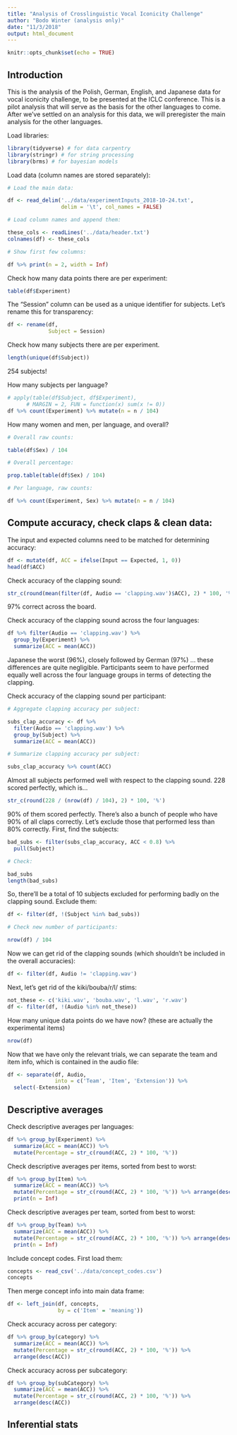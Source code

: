 ```yaml
---
title: "Analysis of Crosslinguistic Vocal Iconicity Challenge"
author: "Bodo Winter (analysis only)"
date: "11/3/2018"
output: html_document
---
```


```r
knitr::opts_chunk$set(echo = TRUE)
```

## Introduction

This is the analysis of the Polish, German, English, and Japanese data for vocal iconicity challenge, to be presented at the ICLC conference. This is a pilot analysis that will serve as the basis for the other languages to come. After we've settled on an analysis for this data, we will preregister the main analysis for the other languages.

Load libraries:

```r
library(tidyverse) # for data carpentry
library(stringr) # for string processing
library(brms) # for bayesian models
```

Load data (column names are stored separately):

```r
# Load the main data:

df <- read_delim('../data/experimentInputs_2018-10-24.txt',
                 delim = '\t', col_names = FALSE)

# Load column names and append them:

these_cols <- readLines('../data/header.txt')
colnames(df) <- these_cols

# Show first few columns:

df %>% print(n = 2, width = Inf)
```

Check how many data points there are per experiment:

```r
table(df$Experiment)
```

The "Session" column can be used as a unique identifier for subjects. Let's rename this for transparency:

```r
df <- rename(df,
             Subject = Session)
```

Check how many subjects there are per experiment. 

```r
length(unique(df$Subject))
```

254 subjects!

How many subjects per language?

```r
# apply(table(df$Subject, df$Experiment),
      # MARGIN = 2, FUN = function(x) sum(x != 0))
df %>% count(Experiment) %>% mutate(n = n / 104)
```

How many women and men, per language, and overall?

```r
# Overall raw counts:

table(df$Sex) / 104

# Overall percentage:

prop.table(table(df$Sex) / 104)

# Per language, raw counts:

df %>% count(Experiment, Sex) %>% mutate(n = n / 104)
```

## Compute accuracy, check claps & clean data:

The input and expected columns need to be matched for determining accuracy:

```r
df <- mutate(df, ACC = ifelse(Input == Expected, 1, 0))
head(df$ACC)
```

Check accuracy of the clapping sound:

```r
str_c(round(mean(filter(df, Audio == 'clapping.wav')$ACC), 2) * 100, '%')
```

97% correct across the board.

Check accuracy of the clapping sound across the four languages:

```r
df %>% filter(Audio == 'clapping.wav') %>% 
  group_by(Experiment) %>% 
  summarize(ACC = mean(ACC))
```

Japanese the worst (96%), closely followed by German (97%) ... these differences are quite negligible. Participants seem to have performed equally well across the four language groups in terms of detecting the clapping.

Check accuracy of the clapping sound per participant:

```r
# Aggregate clapping accuracy per subject:

subs_clap_accuracy <- df %>%
  filter(Audio == 'clapping.wav') %>% 
  group_by(Subject) %>% 
  summarize(ACC = mean(ACC))

# Summarize clapping accuracy per subject:

subs_clap_accuracy %>% count(ACC)
```

Almost all subjects performed well with respect to the clapping sound. 228 scored perfectly, which is...

```r
str_c(round(228 / (nrow(df) / 104), 2) * 100, '%')
```

90% of them scored perfectly. There's also a bunch of people who have 90% of all claps correctly. Let's exclude those that performed less than 80% correctly. First, find the subjects:

```r
bad_subs <- filter(subs_clap_accuracy, ACC < 0.8) %>%
  pull(Subject)

# Check:

bad_subs
length(bad_subs)
```

So, there'll be a total of 10 subjects excluded for performing badly on the clapping sound. Exclude them:

```r
df <- filter(df, !(Subject %in% bad_subs))

# Check new number of participants:

nrow(df) / 104
```

Now we can get rid of the clapping sounds (which shouldn't be included in the overall accuracies):

```r
df <- filter(df, Audio != 'clapping.wav')
```

Next, let's get rid of the kiki/bouba/r/l/ stims:

```r
not_these <- c('kiki.wav', 'bouba.wav', 'l.wav', 'r.wav')
df <- filter(df, !(Audio %in% not_these))
```

How many unique data points do we have now? (these are actually the experimental items)

```r
nrow(df)
```

Now that we have only the relevant trials, we can separate the team and item info, which is contained in the audio file:

```r
df <- separate(df, Audio,
               into = c('Team', 'Item', 'Extension')) %>%
  select(-Extension)
```

## Descriptive averages

Check descriptive averages per languages:

```r
df %>% group_by(Experiment) %>% 
  summarize(ACC = mean(ACC)) %>%
  mutate(Percentage = str_c(round(ACC, 2) * 100, '%'))
```

Check descriptive averages per items, sorted from best to worst:

```r
df %>% group_by(Item) %>% 
  summarize(ACC = mean(ACC)) %>%
  mutate(Percentage = str_c(round(ACC, 2) * 100, '%')) %>% arrange(desc(ACC)) %>%
  print(n = Inf)
```

Check descriptive averages per team, sorted from best to worst:

```r
df %>% group_by(Team) %>% 
  summarize(ACC = mean(ACC)) %>%
  mutate(Percentage = str_c(round(ACC, 2) * 100, '%')) %>% arrange(desc(ACC)) %>%
  print(n = Inf)
```

Include concept codes. First load them:

```r
concepts <- read_csv('../data/concept_codes.csv')
concepts
```

Then merge concept info into main data frame:

```r
df <- left_join(df, concepts,
                by = c('Item' = 'meaning'))
```

Check accuracy across per category:

```r
df %>% group_by(category) %>%
  summarize(ACC = mean(ACC)) %>% 
  mutate(Percentage = str_c(round(ACC, 2) * 100, '%')) %>%
  arrange(desc(ACC))
```

Check accuracy across per subcategory:

```r
df %>% group_by(subCategory) %>%
  summarize(ACC = mean(ACC)) %>% 
  mutate(Percentage = str_c(round(ACC, 2) * 100, '%')) %>%
  arrange(desc(ACC))
```


## Inferential stats






